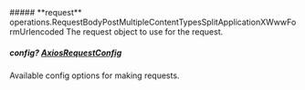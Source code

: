 
<Collapsible>
    ##### **request** operations.RequestBodyPostMultipleContentTypesSplitApplicationXWwwFormUrlencoded
    The request object to use for the request.
    <Collapsible.Break/>
    <RequestBodyPostMultipleContentTypesSplitApplicationXWwwFormUrlencoded/>
</Collapsible>

##### **config?** [AxiosRequestConfig](https://axios-http.com/docs/req_config)
Available config options for making requests.

